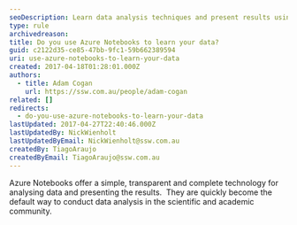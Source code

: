 ```yaml
---
seoDescription: Learn data analysis techniques and present results using Azure Notebooks, a transparent technology ideal for scientific and academic communities.
type: rule
archivedreason:
title: Do you use Azure Notebooks to learn your data?
guid: c2122d35-ce85-47bb-9fc1-59b662389594
uri: use-azure-notebooks-to-learn-your-data
created: 2017-04-18T01:28:01.000Z
authors:
  - title: Adam Cogan
    url: https://ssw.com.au/people/adam-cogan
related: []
redirects:
  - do-you-use-azure-notebooks-to-learn-your-data
lastUpdated: 2017-04-27T22:40:46.000Z
lastUpdatedBy: NickWienholt
lastUpdatedByEmail: NickWienholt@ssw.com.au
createdBy: TiagoAraujo
createdByEmail: TiagoAraujo@ssw.com.au
---
```


Azure Notebooks offer a simple, transparent and complete technology for analysing data and presenting the results.  They are quickly become the default way to conduct data analysis in the scientific and academic community.
<youtubeEmbed url="https://www.youtube.com/embed/sUN5eIfbVM0?end=4107" description="" />
